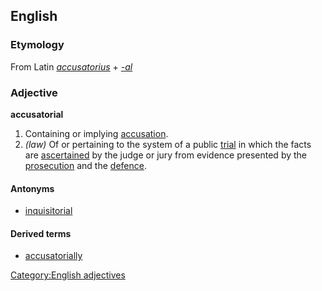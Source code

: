 ==English==
===Etymology===
From Latin ''[[accusatorius]]'' + ''[[-al]]''

===Adjective===
'''accusatorial'''
#Containing or implying [[accusation]].
#''(law)'' Of or pertaining to the system of a public [[trial]] in which the facts are [[ascertain|ascertained]] by the judge or jury from evidence presented by the [[prosecution]] and the [[defence]].

====Antonyms====
*[[inquisitorial]]

====Derived terms====
*[[accusatorially]]

[[Category:English adjectives]]